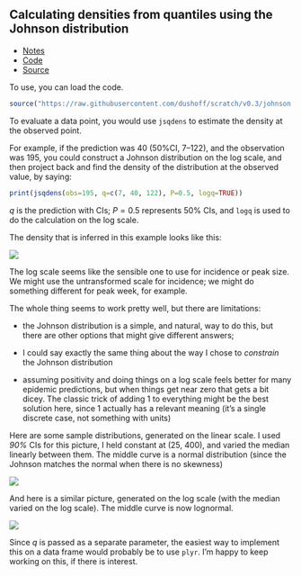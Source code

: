 ## Calculating densities from quantiles using the Johnson distribution

* [Notes](http://dushoff.github.io/notebook/qbd.html)
* [Code](https://github.com/dushoff/scratch/blob/v0.3/johnson.R)
* [Source](http://dushoff.github.io/notebook/johnsonrmd)

To use, you can load the code.
```r
source("https://raw.githubusercontent.com/dushoff/scratch/v0.3/johnson.R")
```

To evaluate a data point, you would use `jsqdens` to estimate the density at the observed point.

For example, if the prediction was 40 (50%CI, 7–122), and the observation was 195, you could construct a Johnson distribution on the log scale, and then project back and find the density of the distribution at the observed value, by saying:

```r
print(jsqdens(obs=195, q=c(7, 40, 122), P=0.5, logq=TRUE))
```

$q$ is the prediction with CIs; $P=0.5$ represents 50% CIs, and `logq` is used to do the calculation on the log scale.

The density that is inferred in this example looks like this:

![](johnson_test.Rout-2.png)

The log scale seems like the sensible one to use for incidence or peak size. We might use the untransformed scale for incidence; we might do something different for peak week, for example.

The whole thing seems to work pretty well, but there are limitations:

* the Johnson distribution is a simple, and natural, way to do this, but there are other options that might give different answers;

* I could say exactly the same thing about the way I chose to _constrain_ the Johnson distribution 

* assuming positivity and doing things on a log scale feels better for many epidemic predictions, but when things get near zero that gets a bit dicey. The classic trick of adding 1 to everything might be the best solution here, since 1 actually has a relevant meaning (it's a single discrete case, not something with units)

Here are some sample distributions, generated on the linear scale. I used _90%_ CIs for this picture, I held constant at (25, 400), and varied the median linearly between them. The middle curve is a normal distribution (since the Johnson matches the normal when there is no skewness)

![](johnson_test.Rout-0.png)

And here is a similar picture, generated on the log scale (with the median varied on the log scale). The middle curve is now lognormal.

![](johnson_test.Rout-1.png)

Since $q$ is passed as a separate parameter, the easiest way to implement this on a data frame would probably be to use `plyr`. I'm happy to keep working on this, if there is interest.
